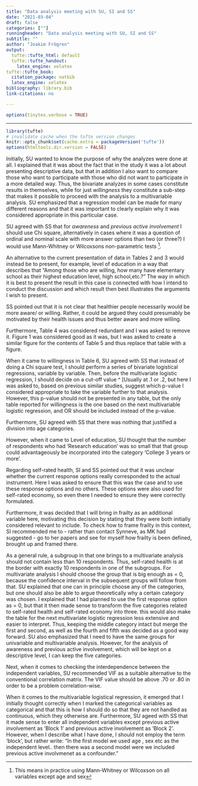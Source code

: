 ```yaml
---
title: "Data analysis meeting with SU, SI and SS"
date: "2021-03-04"
draft: false
categories: [""]
runningheader: "Data analysis meeting with SU, SI and SS" 
subtitle: ""
author: "Joakim Frögren"
output:
  tufte::tufte_html: default
  tufte::tufte_handout:
    latex_engine: xelatex
tufte::tufte_book:
  citation_package: natbib
  latex_engine: xelatex
bibliography: library.bib
link-citations: no

---
```


```r
options(tinytex.verbose = TRUE)
```
---

```r
library(tufte)
# invalidate cache when the tufte version changes
knitr::opts_chunk$set(cache.extra = packageVersion('tufte'))
options(htmltools.dir.version = FALSE)
```

Initially, SU wanted to know the purpose of why the analyzes were done at all. I explained that it was about the fact that in the study it was a lot about presenting descriptive data, but that in addition I also want to compare those who want to participate with those who did not want to participate in a more detailed way. Thus, the bivariate analyzes in some cases constitute results in themselves, while for just *willingness* they constitute a sub-step that makes it possible to proceed with the analysis to a multivariable analysis. SU emphasized that a regression model can be made for many different reasons and that it was important to clearly explain why it was considered appropriate in this particular case. 

SU agreed with SS that for *awareness* and *previous active involvement* I should use Chi square, alternatively in cases where it was a question of ordinal and nominal scale with more answer options than two (or three?) I would use Mann-Whitney or Wilcoxsons non-parametric tests ^[This means in practice using Mann-Whitney or Wilcoxson on all variables except age and sex]. 

An alternative to the current presentation of data in Tables 2 and 3 would instead be to present, for example, level of education in a way that describes that "Among those who are willing, how many have elementary school as their highest education level, high school,etc.?" The way in which it is best to present the result in this case is connected with how I intend to conduct the discussion and which result then best illustrates the arguments I wish to present.   

SS pointed out that it is not clear that healthier people necessarily would be more aware/ or willing. Rather, it could be argued they could presumably be motivated by their health issues and thus better aware and more willing.

Furthermore, Table 4 was considered redundant and I was asked to remove it. Figure 1 was considered good as it was, but I was asked to create a similar figure for the contents of Table 5 and thus replace that table with a figure. 

When it came to willingness in Table 6, SU agreed with SS that instead of doing a Chi square test, I should perform a series of bivariate logistical regressions, variable by variable. Then, before the multivariate logistic regression, I should decide on a cut-off value ^ [Usually at .1 or .2, but here I was asked to, based on previous similar studies, suggest which p-value I considered appropriate to take the variable further to that analysis. However, this p-value should not be presented in any table, but the only table reported for willingness is the one based on the next multivariable logistic regression, and OR should be included instead of the p-value. 

Furthermore, SU agreed with SS that there was nothing that justified a division into age categories. 

However, when it came to Level of education, SU thought that the number of respondents who had 'Research education' was so small that that group could advantageously be incorporated into the category 'College 3 years or more'. 

Regarding self-rated health, SI and SS pointed out that it was unclear whether the current response options really corresponded to the actual instrument. Here I was asked to ensure that this was the case and to use these response options and no others. These options were also used for self-rated economy, so even there I needed to ensure they were correctly formulated. 

Furthermore, it was decided that I will bring in frailty as an additional variable here, motivating this decision by stating that they were both initially considered relevant to include. To check how to frame frailty in this context, SI recommended me to - rather than contact Synneve, as MK had suggested - go to her papers and see for myself how frailty is been defined, brought up and framed there.

As a general rule, a subgroup in that one brings to a multivariate analysis should not contain less than 10 respondents. Thus, self-rated health is at the border with exactly 10 respondents in one of the subgroups. For multivariate analysis I should choose the group that is big enough as = 0, because the confidence interval in the subsequent groups will follow from that. SU explained that one can in principle choose any of the categories, but one should also be able to argue theoretically why a certain category was chosen. I explained that I had planned to use the first response option as = 0, but that it then made sense to transform the five categories related to self-rated health and self-rated economy into three. this would also make the table for the next multivariate logistic regression less extensive and easier to interpret. Thus, keeping the middle category intact but merge the first and second, as well as the fourth and fifth was decided as a good way forward. SU also emphasized that I need to have the same groups for univariable and multivariable analysis. However, for the analysis of awareness and previous active involvement, which will be kept on a descriptive level, I can keep the five categories.

Next, when it comes to checking the interdependence between the independent variables, SU recommended VIF as a suitable alternative to the conventional correlation matrix. The VIF value should be above .70 or .80 in order to be a problem correlation-wise.

When it comes to the multivariable logistical regression, it emerged that I initially thought correctly when I marked the categorical variables as categorical and that this is how I should do so that they are not handled as continuous, which they otherwise are.  Furthermore, SU ageed with SS that it made sense to enter all independent variables except previous active involvement as 'Block 1' and previous active involvement as 'Block 2'. However, when I describe what I have done, I should not employ the term 'block', but rather write: "In the first model we used age , sex etc as the independent level.. then there was a second model were we included previous active involvmenet as a confounder."
